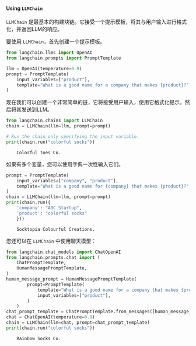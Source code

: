 #### Using `LLMChain`

`LLMChain` 是最基本的构建块链。它接受一个提示模板，将其与用户输入进行格式化，并返回LLM的响应。

要使用 `LLMChain`，首先创建一个提示模板。

```python
from langchain.llms import OpenAI
from langchain.prompts import PromptTemplate

llm = OpenAI(temperature=0.9)
prompt = PromptTemplate(
    input_variables=["product"],
    template="What is a good name for a company that makes {product}?",
)
```

现在我们可以创建一个非常简单的链，它将接受用户输入，使用它格式化提示，然后将其发送到LLM。


```python
from langchain.chains import LLMChain
chain = LLMChain(llm=llm, prompt=prompt)

# Run the chain only specifying the input variable.
print(chain.run("colorful socks"))
```

<CodeOutputBlock lang="python">

```
    Colorful Toes Co.
```

</CodeOutputBlock>

如果有多个变量，您可以使用字典一次性输入它们。


```python
prompt = PromptTemplate(
    input_variables=["company", "product"],
    template="What is a good name for {company} that makes {product}?",
)
chain = LLMChain(llm=llm, prompt=prompt)
print(chain.run({
    'company': "ABC Startup",
    'product': "colorful socks"
    }))
```

<CodeOutputBlock lang="python">

```
    Socktopia Colourful Creations.
```

</CodeOutputBlock>

您还可以在 `LLMChain` 中使用聊天模型：


```python
from langchain.chat_models import ChatOpenAI
from langchain.prompts.chat import (
    ChatPromptTemplate,
    HumanMessagePromptTemplate,
)
human_message_prompt = HumanMessagePromptTemplate(
        prompt=PromptTemplate(
            template="What is a good name for a company that makes {product}?",
            input_variables=["product"],
        )
    )
chat_prompt_template = ChatPromptTemplate.from_messages([human_message_prompt])
chat = ChatOpenAI(temperature=0.9)
chain = LLMChain(llm=chat, prompt=chat_prompt_template)
print(chain.run("colorful socks"))
```

<CodeOutputBlock lang="python">

```
    Rainbow Socks Co.
```

</CodeOutputBlock>
